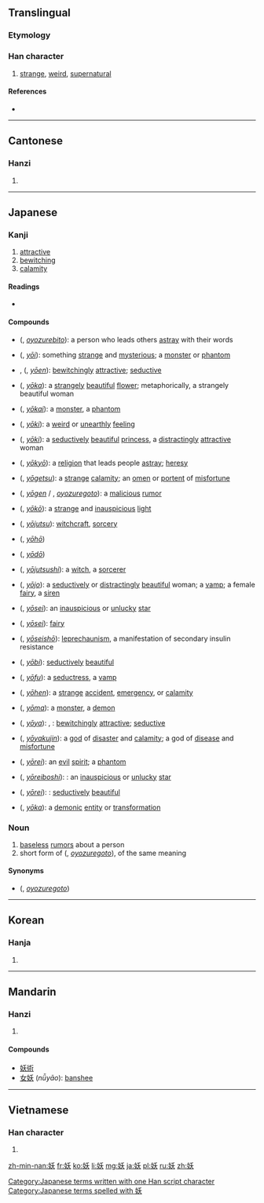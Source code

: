==Translingual==

===Etymology===
{{Han compound|女|夭|ls=psc|c1=s|c2=p}}

===Han character===
{{Han char|rn=38|rad=女|as=04|sn=7|four=4243<sub>4</sub>|canj=女竹大 (VHK)|ids=⿰[[女]][[夭]]}}

# [[strange]], [[weird]], [[supernatural]]

====References====
* {{Han ref|kx=0256.200|dkj=06086|dj=0520.180|hdz=21031.070|uh=5996|ud=22934|bh=A7AF|bd=42927}}

----

==Cantonese==

===Hanzi===
{{yue-hanzi|jyut=jiu1|y=yiu1}}

# {{defn|lang=yue|sort=女04}}

----

==Japanese==

===Kanji===
{{ja-kanji|grade=7|rs=女04}}

# [[attractive]]
# [[bewitching]]
# [[calamity]]

====Readings====
* {{ja-readings|on={{l|ja|よう}} (yō)|kun={{l|ja|妖しい}} ({{l|ja|あやしい|あや-しい}}, ''[[ayashii|aya-shii]]''), {{l|ja|妖}} ({{l|ja|およずれ}}, ''[[oyozure]]''), {{l|ja|妖めく}} ({{l|ja|なまめく|なま-めく}}, ''[[namameku|nama-meku]]''), {{l|ja|妖い}} ({{l|ja|わざわい|わざわ-い}}, ''[[wazawai|wazawa-i]]'')}}

====Compounds====
{{der-top|Compounds}}
* {{l|ja|妖人}} ({{l|ja|およずれびと}}, ''[[oyozurebito]]''): a person who leads others [[astray]] with their words
* {{l|ja|妖異}} ({{l|ja|ようい}}, ''[[yōi]]''): something [[strange]] and [[mysterious]]; a [[monster]] or [[phantom]]
* {{l|ja|妖艶}}, {{l|ja|妖婉}} ({{l|ja|ようえん}}, ''[[yōen]]''): [[bewitchingly]] [[attractive]]; [[seductive]]
* {{l|ja|妖花}} ({{l|ja|ようか}}, ''[[yōka]]''): a [[strangely]] [[beautiful]] [[flower]]; metaphorically, a strangely beautiful woman
* {{l|ja|妖怪}} ({{l|ja|ようかい}}, ''[[yōkai]]''): a [[monster]], a [[phantom]]
* {{l|ja|妖気}} ({{l|ja|ようき}}, ''[[yōki]]''): a [[weird]] or [[unearthly]] [[feeling]]
* {{l|ja|妖姫}} ({{l|ja|ようき}}, ''[[yōki]]''): a [[seductively]] [[beautiful]] [[princess]], a [[distractingly]] [[attractive]] woman
* {{l|ja|妖教}} ({{l|ja|ようきょう}}, ''[[yōkyō]]''): a [[religion]] that leads people [[astray]]; [[heresy]]
* {{l|ja|妖孽}} ({{l|ja|ようげつ}}, ''[[yōgetsu]]''): a [[strange]] [[calamity]]; an [[omen]] or [[portent]] of [[misfortune]]
* {{l|ja|妖言}} ({{l|ja|ようげん}}, ''[[yōgen]]'' / {{l|ja|およずれごと}}, ''[[oyozuregoto]]''): a [[malicious]] [[rumor]]
* {{l|ja|妖光}} ({{l|ja|ようこう}}, ''[[yōkō]]''): a [[strange]] and [[inauspicious]] [[light]]
* {{l|ja|妖術}} ({{l|ja|ようじゅつ}}, ''[[yōjutsu]]''): [[witchcraft]], [[sorcery]]
* {{l|ja|妖法}} ({{l|ja|ようほう}}, ''[[yōhō]]'')
* {{l|ja|妖道}} ({{l|ja|ようどう}}, ''[[yōdō]]'')
* {{l|ja|妖術師}} ({{l|ja|ようじゅつし}}, ''[[yōjutsushi]]''): a [[witch]], a [[sorcerer]]
{{der-mid}}
* {{l|ja|妖女}} ({{l|ja|ようじょ}}, ''[[yōjo]]''): a [[seductively]] or [[distractingly]] [[beautiful]] woman; a [[vamp]]; a female [[fairy]], a [[siren]]
* {{l|ja|妖星}} ({{l|ja|ようせい}}, ''[[yōsei]]''): an [[inauspicious]] or [[unlucky]] [[star]]
* {{l|ja|妖精}} ({{l|ja|ようせい}}, ''[[yōsei]]''): [[fairy]]
* {{l|ja|妖精症}} ({{l|ja|ようせいしょう}}, ''[[yōseishō]]''): {{sense|medical}} [[leprechaunism]], a manifestation of secondary insulin resistance
* {{l|ja|妖美}} ({{l|ja|ようび}}, ''[[yōbi]]''): [[seductively]] [[beautiful]]
* {{l|ja|妖婦}} ({{l|ja|ようふ}}, ''[[yōfu]]''): a [[seductress]], a [[vamp]]
* {{l|ja|妖変}} ({{l|ja|ようへん}}, ''[[yōhen]]''): a [[strange]] [[accident]], [[emergency]], or [[calamity]]
* {{l|ja|妖魔}} ({{l|ja|ようま}}, ''[[yōma]]''): a [[monster]], a [[demon]]
* {{l|ja|妖冶}} ({{l|ja|ようや}}, ''[[yōya]]''): {{l|ja|妖艶}}, {{l|ja|妖婉}}: [[bewitchingly]] [[attractive]]; [[seductive]]
* {{l|ja|妖厄神}} ({{l|ja|ようやくじん}}, ''[[yōyakujin]]''): a [[god]] of [[disaster]] and [[calamity]]; a god of [[disease]] and [[misfortune]]
* {{l|ja|妖霊}} ({{l|ja|ようれい}}, ''[[yōrei]]''): an [[evil]] [[spirit]]; a [[phantom]]
* {{l|ja|妖霊星}} ({{l|ja|ようれいぼし}}, ''[[yōreiboshi]]''): {{l|ja|妖星}}: an [[inauspicious]] or [[unlucky]] [[star]]
* {{l|ja|妖麗}} ({{l|ja|ようれい}}, ''[[yōrei]]''): {{l|ja|妖美}}: [[seductively]] [[beautiful]]
* {{l|ja|妖化}} ({{l|ja|ようか}}, ''[[yōka]]''): a [[demonic]] [[entity]] or [[transformation]]
{{bottom}}

===Noun===
{{ja-noun|k|hira=およずれ|rom=oyozure}}

# [[baseless]] [[rumor]]s about a person
# short form of {{l|ja|妖言}} ({{l|ja|およずれごと}}, ''[[oyozuregoto]]''), of the same meaning

====Synonyms====
* {{l|ja|妖言}} ({{l|ja|およずれごと}}, ''[[oyozuregoto]]'')

[[Category:Japanese terms written with one Han script character]]
[[Category:Japanese terms spelled with 妖]]

----

==Korean==

===Hanja===
{{ko-hanja|hangeul=요|rv=yo|mr=yo}}

# {{defn|lang=ko|sort=女04}}

----

==Mandarin==

===Hanzi===
{{cmn-hanzi|pin=[[yāo]] ([[yao1]])|wg=yao<sup>1</sup>}}

# {{defn|lang=cmn|sort=女04}}

====Compounds====
* [[妖術]]
* [[女妖]] (''nǚyāo''): [[banshee]]

----

==Vietnamese==

===Han character===
{{vi-hantu|[[yêu]], [[èo]]|rs=女04}}

# {{defn|lang=vi|sort=女04}}

[[zh-min-nan:妖]]
[[fr:妖]]
[[ko:妖]]
[[li:妖]]
[[mg:妖]]
[[ja:妖]]
[[pl:妖]]
[[ru:妖]]
[[zh:妖]]